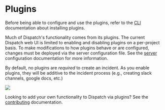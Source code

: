 # Plugins

Before being able to configure and use the plugins, refer to the [CLI](../../cli.mdx#plugins) documentation about installing plugins.

Much of Dispatch's functionality comes from its plugins. The current Dispatch web UI is limited to enabling and disabling plugins on a per-project basis. To make modifications to how plugins behave or are configured, changes must be deployed via the server configuration file. See the [server](../server.mdx) configuration documentation for more information.

By default, no plugins are _required_ to create an incident. As you enable plugins, they will be additive to the incident process (e.g., creating slack channels, google docs, etc.)

<div style={{textAlign: 'center'}}>

![](/img/admin-ui-incident-plugins.png)

</div>

Looking to add your own functionality to Dispatch via plugins? See the [contributing](../../contributing/plugins/index.mdx) documentation.
